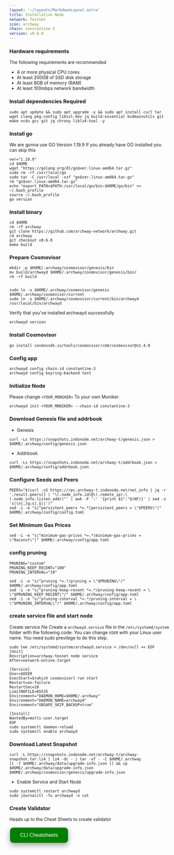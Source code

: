 ```yaml
---
layout: '~/layouts/MarkdownLayout.astro'
title: Installation Node
network: Testnet
icon: archway
chain: constantine-3
version: v0.6.0
---
```


### Hardware requirements

The following requirements are recommended

- 4 or more physical CPU cores
- At least 200GB of SSD disk storage
- At least 8GB of memory (RAM)
- At least 100mbps network bandwidth


### Install dependencies Required

```
sudo apt update && sudo apt upgrade -y && sudo apt install curl tar wget clang pkg-config libssl-dev jq build-essential bsdmainutils git make ncdu gcc git jq chrony liblz4-tool -y
```

### Install go

We are gonna use GO Version 1.19.9
If you already have GO installed you can skip this 

```
ver="1.19.9"
cd $HOME
wget "https://golang.org/dl/go$ver.linux-amd64.tar.gz"
sudo rm -rf /usr/local/go
sudo tar -C /usr/local -xzf "go$ver.linux-amd64.tar.gz"
rm "go$ver.linux-amd64.tar.gz"
echo "export PATH=$PATH:/usr/local/go/bin:$HOME/go/bin" >> ~/.bash_profile
source ~/.bash_profile
go version
```

### Install binary

```
cd $HOME
rm -rf archway
git clone https://github.com/archway-network/archway.git
cd archway
git checkout v0.6.0
make build
```

### Prepare Cosmovisor
```
mkdir -p $HOME/.archway/cosmovisor/genesis/bin
mv build/archwayd $HOME/.archway/cosmovisor/genesis/bin/
rm -rf build


sudo ln -s $HOME/.archway/cosmovisor/genesis $HOME/.archway/cosmovisor/current
sudo ln -s $HOME/.archway/cosmovisor/current/bin/archwayd /usr/local/bin/archwayd
```

Verify that you've installed archwayd successfully

```
archwayd version
```

### Install Cosmovisor
```
go install cosmossdk.io/tools/cosmovisor/cmd/cosmovisor@v1.4.0
```

### Config app

```
archwayd config chain-id constantine-3
archwayd config keyring-backend test
```

### Initialize Node

Please change `<YOUR_MONIKER>` To your own Moniker.

```
archwayd init <YOUR_MONIKER> --chain-id constantine-3
```

### Download Genesis file and addrbook

- Genesis

```
curl -Ls https://snapshots.indonode.net/archway-t/genesis.json > $HOME/.archway/config/genesis.json
```

- Addrbook

```
curl -Ls https://snapshots.indonode.net/archway-t/addrbook.json > $HOME/.archway/config/addrbook.json
```

### Configure Seeds and Peers

```
PEERS="$(curl -sS https://rpc.archway-t.indonode.net/net_info | jq -r '.result.peers[] | "\(.node_info.id)@\(.remote_ip):\(.node_info.listen_addr)"' | awk -F ':' '{print $1":"$(NF)}' | sed -z 's|\n|,|g;s|.$||')"
sed -i -e "s|^persistent_peers *=.*|persistent_peers = \"$PEERS\"|" $HOME/.archway/config/config.toml
```

### Set Minimum Gas Prices

```
sed -i -e "s|^minimum-gas-prices *=.*|minimum-gas-prices = \"0aconst\"|" $HOME/.archway/config/app.toml
```

### config pruning

```
PRUNING="custom"
PRUNING_KEEP_RECENT="100"
PRUNING_INTERVAL="19"

sed -i -e "s/^pruning *=.*/pruning = \"$PRUNING\"/" $HOME/.archway/config/app.toml
sed -i -e "s/^pruning-keep-recent *=.*/pruning-keep-recent = \
\"$PRUNING_KEEP_RECENT\"/" $HOME/.archway/config/app.toml
sed -i -e "s/^pruning-interval *=.*/pruning-interval = \
\"$PRUNING_INTERVAL\"/" $HOME/.archway/config/app.toml
```


### create service file and start node

Create service file
Create a `archwayd.service` file in the `/etc/systemd/system` folder with the following code. 
You can change `USER` with your Linux user name. You need sudo previlege to do this step.

```
sudo tee /etc/systemd/system/archwayd.service > /dev/null << EOF
[Unit]
Description=archway-tesnet node service
After=network-online.target

[Service]
User=$USER
ExecStart=$(which cosmovisor) run start
Restart=on-failure
RestartSec=10
LimitNOFILE=65535
Environment="DAEMON_HOME=$HOME/.archway"
Environment="DAEMON_NAME=archwayd"
Environment="UNSAFE_SKIP_BACKUP=true"

[Install]
WantedBy=multi-user.target
EOF
sudo systemctl daemon-reload
sudo systemctl enable archwayd
```

### Download Latest Snapshot
```
curl -L https://snapshots.indonode.net/archway-t/archway-snapshot.tar.lz4 | lz4 -dc - | tar -xf - -C $HOME/.archway
[[ -f $HOME/.archway/data/upgrade-info.json ]] && cp $HOME/.archway/data/upgrade-info.json $HOME/.archway/cosmovisor/genesis/upgrade-info.json
```

- Enable Service and Start Node

```
sudo systemctl restart archwayd
sudo journalctl -fu archwayd -o cat
```
### Create Validator

Heads up to the Cheat Sheets to create validator

<a href="https://www.indonode.net/testnet/archway/cheat" target="_blank">
  <button style="background-color: green; border: none; color: white; padding: 15px 32px; text-align: center; text-decoration: none; display: inline-block; font-size: 16px; margin: 4px 2px; cursor: pointer; border-radius: 10px; box-shadow: 0 8px 16px 0 rgba(0,0,0,0.2), 0 6px 20px 0 rgba(0,0,0,0.19);" onmouseover="this.style.boxShadow='0 0 0 4px rgba(0,255,0,0.5)'" onmouseout="this.style.boxShadow='0 8px 16px 0 rgba(0,0,0,0.2), 0 6px 20px 0 rgba(0,0,0,0.19)'">CLI Cheatsheets</button>
</a>